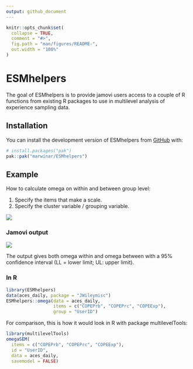 ```yaml
---
output: github_document
---
```


<!-- README.md is generated from README.Rmd. Please edit that file -->

```r
knitr::opts_chunk$set(
  collapse = TRUE,
  comment = "#>",
  fig.path = "man/figures/README-",
  out.width = "100%"
)
```

# ESMhelpers

<!-- badges: start -->

<!-- badges: end -->

The goal of ESMhelpers is to provide jamovi users access to a couple of R functions from existing R packages to use in multilevel analysis of experience sampling data.

## Installation

You can install the development version of ESMhelpers from [GitHub](https://github.com/) with:

``` r
# install.packages("pak")
pak::pak("marwinar/ESMhelpers")
```

## Example

How to calculate omega on within and between group level:

1.  Specify the items that make a scale.
2.  Specify the cluster variable / grouping variable.

![](images/clipboard-2598707398.png)

### Jamovi output

![](images/clipboard-3610476763.png)

The output gives both omega within and omega between with a 95% confidence interval (LL = lower limit; UL: upper limit).

### In R

```r
library(ESMhelpers)
data(aces_daily, package = "JWileymisc")
ESMhelpers::omega(data = aces_daily, 
                  items = c("COPEPrb", "COPEPrc", "COPEExp"),
                  group = "UserID")

```

For comparison, this is how it would look in R with package multilevelTools:

```r
library(multilevelTools)
omegaSEM(
  items = c("COPEPrb", "COPEPrc", "COPEExp"),
  id = "UserID",
  data = aces_daily,
  savemodel = FALSE)
```
